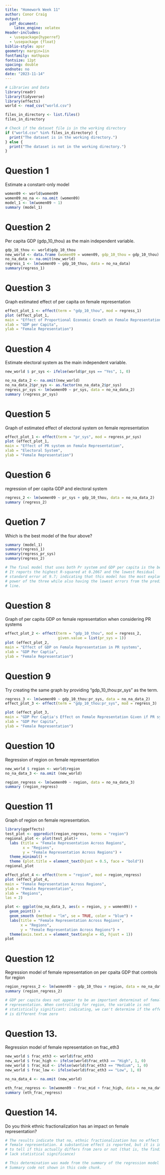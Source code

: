 ---
title: "Homework Week 11"
author: Conor Craig
output:
  pdf_document:
    latex_engine: xelatex
Header-includes:
  - \usepackage{hyperref}
  - \usepackage {float}
biblio-style: apsr
geometry: margin=1in
fontfamily: mathpazo
fontsize: 12pt
spacing: double
endnote: no
date: "2023-11-14"
---

```{r, echo=FALSE, inclue=FALSE, warning=FALSE, message=FALSE}
# Libraries and Data
library(readr)
library(tidyverse)
library(effects)
world <- read_csv("world.csv")
```

```{r, echo=FALSE, inclue=FALSE, warning=FALSE, message=FALSE, eval=FALSE}
files_in_directory <- list.files()
files_in_directory

# Check if the dataset file is in the working directory
if ("world.csv" %in% files_in_directory) {
  print("The dataset is in the working directory.")
} else {
  print("The dataset is not in the working directory.")
}
```

# Question 1
Estimate a constant-only model

```{r}
women09 <- world$women09
women09_no_na <- na.omit (women09)
model_1 <- lm(women09 ~ 1)
summary (model_1)
```

# Question 2 
Per capita GDP (gdp_10_thou) as the main independent variable.

```{r}
gdp_10_thou <- world$gdp_10_thou
new_world <- data.frame (women09 = women09, gdp_10_thou = gdp_10_thou)
no_na_data <- na.omit(new_world)
regress_1 <- lm(women09 ~ gdp_10_thou, data = no_na_data)
summary(regress_1)
```

# Question 3
Graph  estimated effect of per capita on female representation 

```{r}
effect_plot_1 <- effect(term = "gdp_10_thou", mod = regress_1)
plot (effect_plot_1, 
main = "Effect of Proportional Economic Growth on Female Representation", 
xlab = "GDP per Capita",
ylab = "Female Representation")
```


# Question 4
Estimate electoral system as the main independent variable.

```{r}
new_world $ pr_sys <- ifelse(world$pr_sys == "Yes", 1, 0)

no_na_data_2 <- na.omit(new_world)
no_na_data_2$pr_sys <- as.factor(no_na_data_2$pr_sys)
regress_pr_sys <- lm(women09 ~ pr_sys, data = no_na_data_2)
summary (regress_pr_sys)
```

# Question 5
Graph of estimated effect of electoral system on female representation

```{r}
effect_plot_1 <- effect(term = "pr_sys", mod = regress_pr_sys)
plot (effect_plot_1, 
main = "Effect of PR system on Female Representation", 
xlab = "Electoral System",
ylab = "Female Representation")
```


# Question 6
regression of per capita GDP and electoral system

```{r}
regress_2 <- lm(women09 ~ pr_sys + gdp_10_thou, data = no_na_data_2)
summary (regress_2)
```

# Quetion 7
Which is the best model of the four above?

```{r, echo=FALSE, eval=FALSE}
summary (model_1)
summary(regress_1)
summary(regress_pr_sys)
summary(regress_2)

# The final model that uses both Pr system and GDP per capita is the best
# It reports the highest R-squared at 0.2067 and the lowest Residual 
# standard error at 9.7; indicating that this model has the most explanatory
# power of the three while also having the lowest errors from the predicted
# line. 
```


# Question 8
Graph of per capita GDP on female representation when considering PR systems 

```{r}
effect_plot_2 <- effect(term = "gdp_10_thou", mod = regress_2, 
                        given.value = list(pr_sys = 1))
plot (effect_plot_2, 
main = "Effect of GDP on Female Representation in PR systems", 
xlab = "GDP Per Captia",
ylab = "Female Representation")
```


# Question 9
Try creating the same graph by providing "gdp_10_thou:pr_sys" as the term.

```{r}
regress_3 <- lm(women09 ~ gdp_10_thou:pr_sys, data = no_na_data_2)
effect_plot_3 <- effect(term = "gdp_10_thou:pr_sys", mod = regress_3) 

plot (effect_plot_3, 
main = "GDP Per Captia's Effect on Female Representation Given if PR system", 
xlab = "GDP Per Capita",
ylab = "Female Representation")
```


# Question 10
Regression of region on female representation  

```{r}
new_world $ region <- world$region
no_na_data_3 <- na.omit (new_world)

region_regress <- lm(women09 ~ region, data = no_na_data_3)
summary (region_regress)
```

# Question 11
Graph of region on female representation. 

```{r, warning=FALSE, message=FALSE}
library(ggeffects)
test_plot <- ggpredict(region_regress, terms = "region")
regional_plot <- plot(test_plot)+
  labs (title = "Female Representation Across Regions", 
        x = "Regions", 
        y = "Female Representation Across Regions") +
  theme_minimal() +
  theme (plot.title = element_text(hjust = 0.5, face = "bold"))
regional_plot
```

```{r, echo=FALSE, inclue=FALSE, warning=FALSE, message=FALSE, eval=FALSE}
effect_plot_4 <- effect(term = "region", mod = region_regress)
plot (effect_plot_4, 
main = "Female Representation Across Regions",
ylab = "Female Representation",
xlab = "Regions",
las = 2)

plot <- ggplot(no_na_data_3, aes(x = region, y = women09)) +
  geom_point() +
  geom_smooth (method = "lm", se = TRUE, color = "blue") +
  labs(title = "Female Representation Across Regions",
       x = "Regions",
       y = "Female Representation Across Regions") +
  theme(axis.text.x = element_text(angle = 45, hjust = 1))
plot
```


# Question 12
Regression model of female representation on per cpaita GDP that controls 
for region

```{r}
region_regress_2 <- lm(women09 ~ gdp_10_thou + region, data = no_na_data_3)
summary (region_regress_2)

# GDP per capita does not appear to be an important determinat of female
# representation. When controlling for region, the variable is not
# statistically significant; indicating, we can't determine if the effect
# is different from zero
```

# Question 13. 
Regression model of female representation on frac_eth3

```{r}
new_world $ frac_eth3 <- world$frac_eth3
new_world $ frac_high <- ifelse(world$frac_eth3 == "High", 1, 0)
new_world $ frac_mid <- ifelse(world$frac_eth3 == "Medium", 1, 0)
new_world $ frac_low <- ifelse(world$frac_eth3 == "Low", 1, 0)

no_na_data_4 <- na.omit (new_world)

eth_frac_regress <- lm(women09 ~ frac_mid + frac_high, data = no_na_data_4)
summary (eth_frac_regress)
```

# Question 14. 
Do you think ethnic fractionalization has an impact on female representation? 

```{r}
# The results indicate that no, ethnic fractionalization has no effect on
# female representation. A substantive effect is reported, but it is impossible
# to tell if this actually differs from zero or not (that is, the findings
# lack statistical significance)

# This determination was made from the summary of the regression model above. 
# Summary code not shown in this code chunk. 
```


